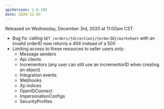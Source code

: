 ```yaml
---
apiVersion: 1.0.185
date: 2020-12-03
---
```


Released on Wednesday, December 3rd, 2020 at 11:00am CST.

- Bug fix: calling `GET /orders/{direction}/{orderID}/worksheet` with an invalid orderID now returns a 404 instead of a 500
- Limiting access to these resources to seller users only:
  - Message senders
  - Api clients
  - Incrementors (any user can still use an incrementorID when creating an object)
  - Integration events
  - Webhooks
  - Xp indices
  - OpenIDConnect
  - ImpersonationConfigs
  - SecurityProfiles
